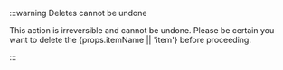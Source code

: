 :::warning Deletes cannot be undone

This action is irreversible and cannot be undone. Please be certain you want to
delete the {props.itemName || 'item'} before proceeding.

:::

